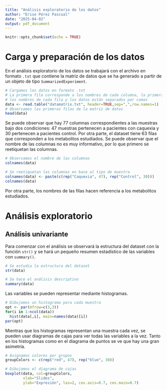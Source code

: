 ```yaml
---
title: "Análisis exploratorio de los datos"
author: "Erise Pérez Pascual"
date: "2025-04-02"
output: pdf_document
---
```


```r
knitr::opts_chunk$set(echo = TRUE)
```

# Carga y preparación de los datos

En el análisis exploratorio de los datos se trabajará con el archivo en formato `.txt` que contiene la matriz de datos que se ha generado a partir de un objeto de tipo `SummarizedExperiment`.

```r
# Cargamos los datos en formato .txt
# La primera fila corresponde a los nombres de cada columna, la primera columna a
# los nombres de cada fila y los datos están separados por comas
data <- read.table("datamatrix.txt", header=TRUE,sep=",",row.names=1)
# Observamos las primeras filas de la matriz de datos
head(data)
```

Se puede observar que hay 77 columnas correspondientes a las muestras bajo dos condiciones: 47 muestras pertenecen a pacientes con caquexia y 30 pertenecen a pacientes control. Por otra parte, el dataset tiene 63 filas que corresponden a los metabolitos estudiados. Se puede observar que el nombre de las columnas no es muy informativo, por lo que primero se reetiquetan las columnas.

```r
# Observamos el nombre de las columnas
colnames(data)
```

```r
# Se reetiquetan las columnas en base al tipo de muestra
colnames(data) <- paste(c(rep("Caquexia", 47), rep("Control", 30)))
colnames(data)
```

Por otra parte, los nombres de las filas hacen referencia a los metabolitos estudiados.

# Análisis exploratorio

## Análisis univariante

Para comenzar con el análisis se observará la estructura del dataset con la función `str()` y se hará un pequeño resumen estadístico de las variables con `summary()`.

```r
# Se estudia la estructura del dataset
str(data)
```

```r
# Se hace el análisis descriptivo
summary(data)
```

Las variables se pueden representar mediante histogramas.

```r
# Dibujamos un histograma para cada muestra
opt <- par(mfrow=c(3,3))
for(i in 1:ncol(data))
  hist(data[,i], main=names(data)[i])
par(opt)
```

Mientras que los histogramas representan una muestra cada vez, se pueden usar diagramas de cajas para ver todas las variables a la vez. Tanto en los histogramas como en el diagrama de puntos se ve que hay una gran asimetría.

```r
# Asignamos colores por grupos
groupColors <- c(rep("red", 47), rep("blue", 30))

# Dibujamos el diagrama de cajas
boxplot(data, col=groupColors,
        xlab="Slides",
        ylab="Expresión", las=2, cex.axis=0.7, cex.main=0.7)
```









